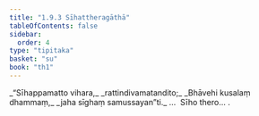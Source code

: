 ```yaml
---
title: "1.9.3 Sīhattheragāthā"
tableOfContents: false
sidebar:
  order: 4
type: "tipitaka"
basket: "su"
book: "th1"
---
```



<DynamicBreadcrumb />

<Division number="83" book="th1" bookNo="19" page="20">

<Paragraph number="187" type="verses" book="th1">
_“Sīhappamatto vihara,_  
_rattindivamatandito;_  
_Bhāvehi kusalaṃ dhammaṃ,_  
_jaha sīghaṃ samussayan”ti._  


</Paragraph>
</Division>

<Paragraph number="188" type="center" book="th1">
…  Sīho thero… .
</Paragraph>